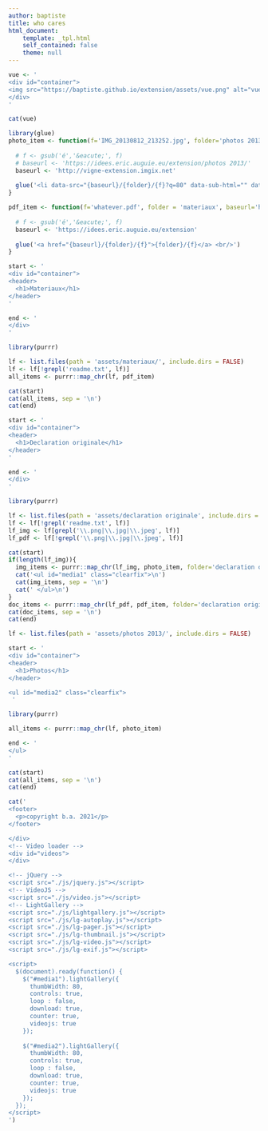 ```yaml
---
author: baptiste
title: who cares
html_document:
    template: _tpl.html
    self_contained: false
    theme: null
---
```


```r

vue <- '
<div id="container">
<img src="https://baptiste.github.io/extension/assets/vue.png" alt="vue" width="80%">
</div>
'

cat(vue)
```

```r

library(glue)
photo_item <- function(f='IMG_20130812_213252.jpg', folder='photos 2013', baseurl='https://baptiste.github.io/extension/assets'){
  
  # f <- gsub('é','&eacute;', f)
  # baseurl <- 'https://idees.eric.auguie.eu/extension/photos 2013/'
  baseurl <- 'http://vigne-extension.imgix.net'
  
  glue('<li data-src="{baseurl}/{folder}/{f}?q=80" data-sub-html="" data-download-url="{baseurl}/{folder}/{f}?q=100" data-filename="{baseurl}/{folder}/{f}?q=80"><a href="{baseurl}/{folder}/{f}?q=80"><img src="{baseurl}/{folder}/{f}?w=120&h=120" alt="{f}" width="120" height="120"></a></li>')
}

pdf_item <- function(f='whatever.pdf', folder = 'materiaux', baseurl='https://baptiste.github.io/extension/assets'){
  
  # f <- gsub('é','&eacute;', f)
  baseurl <- 'https://idees.eric.auguie.eu/extension'
  
  glue('<a href="{baseurl}/{folder}/{f}">{folder}/{f}</a> <br/>')
}

```

```r

start <- '
<div id="container">
<header>
  <h1>Materiaux</h1>
</header>
'

end <- ' 
</div>
'    

library(purrr)

lf <- list.files(path = 'assets/materiaux/', include.dirs = FALSE)
lf <- lf[!grepl('readme.txt', lf)]
all_items <- purrr::map_chr(lf, pdf_item)

cat(start)
cat(all_items, sep = '\n')
cat(end)
```


```r

start <- '
<div id="container">
<header>
  <h1>Declaration originale</h1>
</header>
'

end <- ' 
</div>
'    

library(purrr)

lf <- list.files(path = 'assets/declaration originale', include.dirs = FALSE)
lf <- lf[!grepl('readme.txt', lf)]
lf_img <- lf[grepl('\\.png|\\.jpg|\\.jpeg', lf)]
lf_pdf <- lf[!grepl('\\.png|\\.jpg|\\.jpeg', lf)]

cat(start)
if(length(lf_img)){
  img_items <- purrr::map_chr(lf_img, photo_item, folder='declaration originale')
  cat('<ul id="media1" class="clearfix">\n')   
  cat(img_items, sep = '\n')
  cat(' </ul>\n')   
}
doc_items <- purrr::map_chr(lf_pdf, pdf_item, folder='declaration originale')
cat(doc_items, sep = '\n')
cat(end)
```




```r
lf <- list.files(path = 'assets/photos 2013/', include.dirs = FALSE)
```



```r
start <- '
<div id="container">
<header>
  <h1>Photos</h1>
</header>

<ul id="media2" class="clearfix">
 '         

library(purrr)

all_items <- purrr::map_chr(lf, photo_item)

end <- ' 
</ul>
'    

cat(start)
cat(all_items, sep = '\n')
cat(end)

```


```r

cat('
<footer>
  <p>copyright b.a. 2021</p>
</footer>

</div>
<!-- Video loader -->
<div id="videos">
</div>

<!-- jQuery -->
<script src="./js/jquery.js"></script>
<!-- VideoJS -->
<script src="./js/video.js"></script>
<!-- LightGallery -->
<script src="./js/lightgallery.js"></script>
<script src="./js/lg-autoplay.js"></script>
<script src="./js/lg-pager.js"></script>
<script src="./js/lg-thumbnail.js"></script>
<script src="./js/lg-video.js"></script>
<script src="./js/lg-exif.js"></script>

<script>
  $(document).ready(function() {
    $("#media1").lightGallery({
      thumbWidth: 80,
      controls: true,
      loop : false,
      download: true,
      counter: true,
      videojs: true
    });
    
    $("#media2").lightGallery({
      thumbWidth: 80,
      controls: true,
      loop : false,
      download: true,
      counter: true,
      videojs: true
    });
  });
</script>
')
```
    